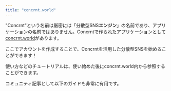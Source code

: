 ```yaml
---
title: "concrnt.world"
---
```


"Concrnt"という名前は厳密には「分散型SNS**エンジン**」の名前であり、アプリケーションの名前ではありません。Concrntで作られたアプリケーションとして [concrnt.world](https://concrnt.world)があります。

ここでアカウントを作成することで、Concrntを活用した分散型SNSを始めることができます！


使い方などのチュートリアルは、使い始めた後にconcrnt.world内から参照することができます。

コミュニティ記事として以下のガイドも非常に有用です。


<LinkPreview id="https://note.com/akiram_vr/n/nfe5419e4ba2a" />


